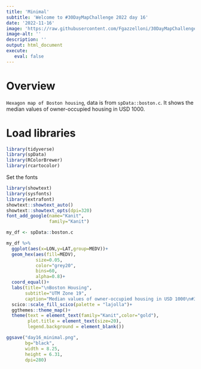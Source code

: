 ```yaml
---
title: 'Minimal'
subtitle: 'Welcome to #30DayMapChallenge 2022 day 16'
date: '2022-11-16'
image: 'https://raw.githubusercontent.com/Fgazzelloni/30DayMapChallenge/master/2022/day16_minimal/day16_minimal.png'
image-alt: ''
description: ''
output: html_document
execute: 
   eval: false
---
```


# Overview

`Hexagon map of Boston housing`, data is from `spData::boston.c`. It shows the median values of owner-occupied housing in USD 1000.


# Load libraries


```r
library(tidyverse)
library(spData)
library(RColorBrewer)
library(rcartocolor)
```

Set the fonts
```r
library(showtext)
library(sysfonts)
library(extrafont)
showtext::showtext_auto()
showtext::showtext_opts(dpi=320)
font_add_google(name="Kanit",
                family="Kanit")
```


```r
my_df <- spData::boston.c
```


```r
my_df %>%
  ggplot(aes(x=LON,y=LAT,group=MEDV))+
  geom_hex(aes(fill=MEDV),
           size=0.05,
           color="grey20",
           bins=60,
           alpha=0.8)+
  coord_equal()+
  labs(title="\nBoston Housing",
       subtitle="UTM Zone 19",
       caption="Median values of owner-occupied housing in USD 1000\n#30DayMapChallenge 2022 Day 16: Minimal\nDataSource: Boston Housing from {spData::boston.c}\nMap: Federica Gazzelloni")+
  scico::scale_fill_scico(palette = "lajolla")+
  ggthemes::theme_map()+
  theme(text = element_text(family="Kanit",color="gold"),
        plot.title = element_text(size=20),
        legend.background = element_blank())
```


```r
ggsave("day16_minimal.png",
       bg="black",
       width = 8.25,
       height = 6.31,
       dpi=280)
```

